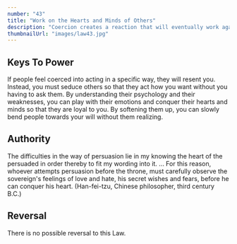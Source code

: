 ```yaml
---
number: "43"
title: "Work on the Hearts and Minds of Others"
description: "Coercion creates a reaction that will eventually work against you. You must seduce others into wanting to move in your direction. A person you have seduced becomes your loyal pawn. And the way to seduce others is to operate on their individual psychologies and weaknesses. Soften up the resistant by working on their emotions, playing on what they hold dear and what they fear. Ignore the hearts and minds of others and they will grow to hate you."
thumbnailUrl: "images/law43.jpg"
---
```


## Keys To Power

If people feel coerced into acting in a specific way, they will resent you. Instead, you must seduce others so that they act how you want without you having to ask them. By understanding their psychology and their weaknesses, you can play with their emotions and conquer their hearts and minds so that they are loyal to you. By softening them up, you can slowly bend people towards your will without them realizing.

## Authority

The difficulties in the way of persuasion lie in my knowing the heart of the persuaded in order thereby to fit my wording into it. ... For this reason, whoever attempts persuasion before the throne, must carefully observe the sovereign's feelings of love and hate, his secret wishes and fears, before he can conquer his heart. (Han-fei-tzu, Chinese philosopher, third century B.C.)

## Reversal

There is no possible reversal to this Law. 
